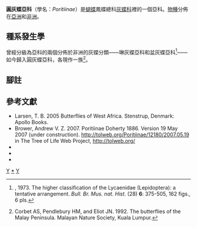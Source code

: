 {{noteTA|G1=Butterfly}}
{{Automatic taxobox
| taxon = Poritiinae
| image = Common gem Poritia hewitsoni.jpg
| image_caption = [[圓灰蝶|圓灰蝶]]<br />''Poritia hewitsoni''
| authority = Doherty, 1886
| diversity = [[灰蝶科分類列表#圓灰蝶亞科|族和屬列表]]
| diversity_link = 生物多樣性
| subdivision_ranks = 族
| subdivision = 
* [[盆灰蝶族|盆灰蝶族]] ''Pentilini''
* [[琳灰蝶族|琳灰蝶族]] ''Liptenini''
* [[圓灰蝶族|圓灰蝶族]] ''Poritiini''
| synonyms =
}}

'''圓灰蝶亞科'''（學名：''Poritiinae''）是[[蝴蝶|蝴蝶]]鳳蝶總科[[灰蝶科|灰蝶科]]裡的一個亞科。[[物種|物種]]分佈在[[亞洲|亞洲]]和[[非洲|非洲]]。

== 種系發生學 ==
曾經分級為亞科的兩個分佈於非洲的灰蝶分類——琳灰蝶亞科和盆灰蝶亞科<ref>{{aut|Eliot, J. N.}}, 1973. The higher classification of the Lycaenidae (Lepidoptera): a tentative arrangement. ''Bull. Br. Mus. nat. Hist''. (28) '''6''': 375-505, 162 figs., 6 pls.{{en}}</ref>——如今歸入圓灰蝶亞科，各現作一族<ref>Corbet AS, Pendlebury HM, and Eliot JN. 1992. The butterflies of the Malay Peninsula. Malayan Nature Society, Kuala Lumpur.</ref>。

{{clade
|label1='''圓灰蝶亞科'''
|1={{clade
   |1={{clade
      |1=[[盆灰蝶族|盆灰蝶族]] ''Pentilini''
      |2=[[琳灰蝶族|琳灰蝶族]] ''Liptenini''
      }}
   |2=[[圓灰蝶族|圓灰蝶族]] ''Poritiini''
   }}
}}

== 腳註 ==
{{Taxonbar}}

== 參考文獻 ==
{{Commons category|Poritiinae}}
{{Wikispecies|Poritiinae}}
* Larsen, T. B. 2005 Butterflies of West Africa. Stenstrup, Denmark: Apollo Books.
* Brower, Andrew V. Z. 2007. Poritiinae Doherty 1886. Version 19 May 2007 (under construction). http://tolweb.org/Poritiinae/12180/2007.05.19 {{Wayback|url=http://tolweb.org/Poritiinae/12180/2007.05.19 |date=20200202065438 }} in The Tree of Life Web Project, http://tolweb.org/{{Wayback|url=http://tolweb.org/ |date=20110515100516 }}
* {{Cite book | author = 寿建新 周尧 李宇飞 | title = 世界蝴蝶分類名錄 | location = 中國 | publisher = 陝西科學技術出版社 | date = 2006-04-01 | ISBN = 9787536936768 | language= zh-hans }}
* {{Cite book | author = 徐堉峰 | title = 《臺灣蝴蝶圖鑑．中【灰蝶】》 | location = 台灣 | publisher = 晨星出版有限公司 | date = 2013年2月10日 | ISBN = 9789861776705 | language= zh-hant }}
* {{Cite book | author = 呂至堅、陳建仁 | title = 《蝴蝶生活史圖鑑》 | location = 台灣 | publisher = 晨星出版有限公司 | date = 2014年3月23日 | ISBN = 9789861777849 | language= zh-hant }}

{{蝴蝶分類}}
{{圓灰蝶亞科|state=expanded}}
{{Taxonbar}}

[[Category:1886年描述的分类群|Y]]
[[Category:圓灰蝶亞科|*]]
[[Category:灰蝶科|Y]]